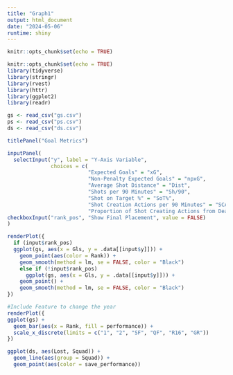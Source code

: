 ```yaml
---
title: "Graph1"
output: html_document
date: "2024-05-06"
runtime: shiny
---
```


```r
knitr::opts_chunk$set(echo = TRUE)
```

```r
knitr::opts_chunk$set(echo = TRUE)
library(tidyverse)
library(stringr)
library(rvest)
library(httr)
library(ggplot2)
library(readr)
```

```r
gs <- read_csv("gs.csv")
ps <- read_csv("ps.csv")
ds <- read_csv("ds.csv")
```


```r
titlePanel("Goal Metrics") 

inputPanel(
  selectInput("y", label = "Y-Axis Variable",
              choices = c(
                          "Expected Goals" = "xG",
                          "Non-Penalty Expected Goals" = "npxG",
                          "Average Shot Distance" = "Dist",
                          "Shots per 90 Minutes" = "Sh/90",
                          "Shot on Target %" = "SoT%", 
                          "Shot Creation Actions per 90 Minutes" = "SCA90",
                          "Proportion of Shot Creating Actions from Dead Balls" = "prop_SCA_dead")),
checkboxInput("rank_pos", "Show Final Placement", value = FALSE)
)

renderPlot({
  if (input$rank_pos)
  ggplot(gs, aes(x = Gls, y = .data[[input$y]])) +
    geom_point(aes(color = Rank)) +
    geom_smooth(method = lm, se = FALSE, color = "Black")
    else if (!input$rank_pos)
      ggplot(gs, aes(x = Gls, y = .data[[input$y]])) +
    geom_point() +
    geom_smooth(method = lm, se = FALSE, color = "Black")
})
```

```r
#Include Feature to change the year
renderPlot({
ggplot(gs) +
  geom_bar(aes(x = Rank, fill = performance)) +
  scale_x_discrete(limits = c("1", "2", "SF", "QF", "R16", "GR"))
})
```


```r
ggplot(ds, aes(Lost, Squad)) +
  geom_line(aes(group = Squad)) +
  geom_point(aes(color = save_performance))
```


